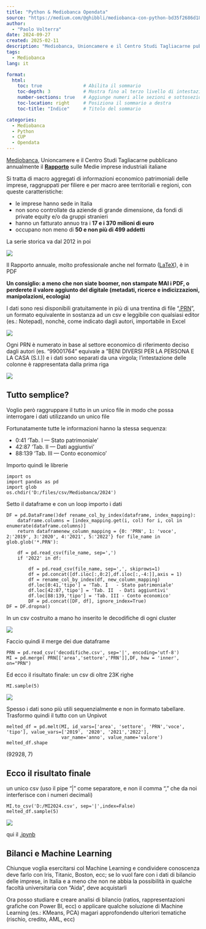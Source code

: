 ```yaml
---
title: "Python & Mediobanca Opendata"
source: "https://medium.com/@ghibbli/mediobanca-con-python-bd35f2686d18"
author:
  - "Paolo Volterra"
date: 2024-09-27
created: 2025-02-11
description: "Mediobanca, Unioncamere e il Centro Studi Tagliacarne pubblicano annualmente il Rapporto sulle Medie imprese industriali italiane Si tratta di macro aggregati di informazioni economico patrimoniali…"
tags:
  - Mediobanca
lang: it

format:
  html:
    toc: true               # Abilita il sommario
    toc-depth: 3            # Mostra fino al terzo livello di intestazioni
    number-sections: true   # Aggiunge numeri alle sezioni e sottosezioni
    toc-location: right     # Posiziona il sommario a destra
    toc-title: "Indice"     # Titolo del sommario

categories:
  - Mediobanca
  - Python
  - CUP
  - Opendata
---
```


[Mediobanca](https://www.areastudimediobanca.com/it), Unioncamere e il Centro Studi Tagliacarne pubblicano annualmente il [**Rapporto**](https://www.areastudimediobanca.com/it/product/le-medie-imprese-industriali-italiane-2012-2021) sulle Medie imprese industriali italiane

Si tratta di macro aggregati di informazioni economico patrimoniali delle imprese, raggruppati per filiere e per macro aree territoriali e regioni, con queste caratteristiche:

- le imprese hanno sede in Italia
- non sono controllate da aziende di grande dimensione, da fondi di private equity e/o da gruppi stranieri
- hanno un fatturato annuo tra i **17 e i 370 milioni di euro**
- occupano non meno di **50 e non più di 499 addetti**

La serie storica va dal 2012 in poi

![](./media/1.png)

Il Rapporto annuale, molto professionale anche nel formato ([LaTeX](https://it.wikipedia.org/wiki/LaTeX)), è in PDF

**Un consiglio: a meno che non siate boomer, non stampate MAI i PDF, o perderete il valore aggiunto del digitale (metadati, ricerce e indicizzazioni, manipolazioni, ecologia)**

I dati sono resi disponibili gratuitamente in più di una trentina di file “[.PRN](https://g.co/gemini/share/aae6ab156a5d)”, un formato equivalente in sostanza ad un csv e leggibile con qualsiasi editor (es.: Notepad), nonchè, come indicato dagli autori, importabile in Excel

![](https://miro.medium.com/v2/resize:fit:474/1*4Q9pgmauLZuL5LiBRBLWkQ.png)

Ogni PRN è numerato in base al settore economico di riferimento deciso dagli autori (es. “99001764” equivale a ”BENI DIVERSI PER LA PERSONA E LA CASA (S.I.)) e i dati sono separati da una virgola; l’intestazione delle colonne è rappresentata dalla prima riga

![](https://miro.medium.com/v2/resize:fit:700/1*apeF2WHc7k2-8oAQHGIhig.png)

## Tutto semplice?

Voglio però raggruppare il tutto in un unico file in modo che possa interrogare i dati utilizzando un unico file

Fortunatamente tutte le informazioni hanno la stessa sequenza:

- 0:41 ‘Tab. I — Stato patrimoniale’
- 42:87 ‘Tab. II — Dati aggiuntivi’
- 88:139 ‘Tab. III — Conto economico’

Importo quindi le librerie

```
import os
import pandas as pd
import glob
os.chdir('D:/files/csv/Mediobanca/2024')
```

Setto il dataframe e con un loop importo i dati

```
DF = pd.DataFrame()def rename_col_by_index(dataframe, index_mapping):
    dataframe.columns = [index_mapping.get(i, col) for i, col in enumerate(dataframe.columns)]
    return dataframenew_column_mapping = {0: 'PRN', 1: 'voce', 2:'2019', 3:'2020', 4:'2021', 5:'2022'} for file_name in glob.glob('*.PRN'):
    
    df = pd.read_csv(file_name, sep=',')
    if '2022' in df:
        
        df = pd.read_csv(file_name, sep=',', skiprows=1)
        df = pd.concat([df.iloc[:,0:2],df.iloc[:,-4:]],axis = 1)
        df = rename_col_by_index(df, new_column_mapping) 
        df.loc[0:41,'tipo'] = 'Tab. I   - Stato patrimoniale'
        df.loc[42:87,'tipo'] = 'Tab. II  - Dati aggiuntivi'
        df.loc[88:139,'tipo'] = 'Tab. III - Conto economico'
        DF = pd.concat([DF, df], ignore_index=True)
DF = DF.dropna()
```

In un csv costruito a mano ho inserito le decodifiche di ogni cluster

![](https://miro.medium.com/v2/resize:fit:700/1*HjV4r3NQs00JaYt5oZS0Xg.png)

Faccio quindi il merge dei due dataframe

```
PRN = pd.read_csv('decodifiche.csv', sep='|', encoding='utf-8')
MI = pd.merge( PRN[['area','settore','PRN']],DF, how = 'inner', on="PRN")
```

Ed ecco il risultato finale: un csv di oltre 23K righe

```
MI.sample(5)
```
![](https://miro.medium.com/v2/resize:fit:700/1*NrnMjWuiFYwJmrhEJwj5Bg.png)

Spesso i dati sono più utili sequenzialmente e non in formato tabellare. Trasformo quindi il tutto con un Unpivot

```
melted_df = pd.melt(MI, id_vars=['area', 'settore', 'PRN','voce', 'tipo'], value_vars=['2019', '2020', '2021','2022'],
                    var_name='anno', value_name='valore')
melted_df.shape
```

(92928, 7)

## Ecco il risultato finale

un unico csv (uso il pipe “|” come separatore, e non il comma “,” che da noi interferisce con i numeri decimali)

```
MI.to_csv('D:/MI2024.csv', sep='|',index=False)
melted_df.sample(5)
```
![](https://miro.medium.com/v2/resize:fit:700/1*ceqH4Vl5WU_Wsvq190Vxhg.png)

qui il [.ipynb](https://github.com/paolovolterra/Python/blob/main/Mediobanca.ipynb)

## Bilanci e Machine Learning

Chiunque voglia esercitarsi col Machine Learning e condividere conoscenza deve farlo con Iris, Titanic, Boston, ecc; se lo vuol fare con i dati di bilancio delle imprese, in Italia e a meno che non ne abbia la possibilità in qualche facoltà universitaria con “Aida”, deve acquistarli

Ora posso studiare e creare analisi di bilancio (ratios, rappresentazioni grafiche con Power BI, ecc) o applicare qualche soluzione di Machine Learning (es.: KMeans, PCA) magari approfondendo ulteriori tematiche (rischio, credito, AML, ecc)